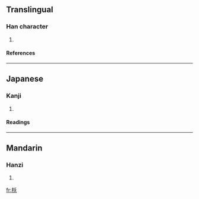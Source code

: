 ==Translingual==
===Han character===
{{Han char|rn=75|rad=木|as=04|sn=8|four=|canj=木竹大 (DHK)}}
# {{defn|Han|sort=木04}}
====References====
{{Han ref|kx=0516.030|dkj=14549|dj=0903.170|hdz=21170.130|uh=6796|ud=26518}}

----
==Japanese==
===Kanji===
{{ja-kanji|grade=|rs=木04}}
# {{defn|Japanese}} 
====Readings====
{{ja-readings|on=[[よう]] (yō)|kun=[[きがわかくさかんなさま]] (kigawakakusakannasama)}}

----
==Mandarin==
===Hanzi===
{{cmn-hanzi|pin=[[kè]] (ke4), [[luǒ]] (luo3), [[wǒ]] (wo3), [[yāo]] (yao1)|wg=k'o<sup>4</sup>, lo<sup>3</sup>, wo<sup>3</sup>, yao<sup>1</sup>}}
# {{defn|Mandarin}}

[[fr:枖]]